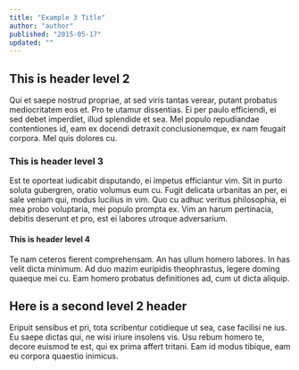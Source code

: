 ```yaml
---
title: "Example 3 Title"
author: "author"
published: "2015-05-17"
updated: ""
---
```


## This is header level 2

Qui et saepe nostrud propriae, at sed viris tantas verear, putant probatus mediocritatem eos et. Pro te utamur dissentias. Ei per paulo efficiendi, ei sed debet imperdiet, illud splendide et sea. Mel populo repudiandae contentiones id, eam ex docendi detraxit conclusionemque, ex nam feugait corpora. Mel quis dolores cu.

### This is header level 3

Est te oporteat iudicabit disputando, ei impetus efficiantur vim. Sit in purto soluta gubergren, oratio volumus eum cu. Fugit delicata urbanitas an per, ei sale veniam qui, modus lucilius in vim. Quo cu adhuc veritus philosophia, ei mea probo voluptaria, mei populo prompta ex. Vim an harum pertinacia, debitis deserunt et pro, est ei labores utroque adversarium.

#### This is header level 4

Te nam ceteros fierent comprehensam. An has ullum homero labores. In has velit dicta minimum. Ad duo mazim euripidis theophrastus, legere doming quaeque mei cu. Eam homero probatus definitiones ad, cum ut dicta aliquip.

## Here is a second level 2 header

Eripuit sensibus et pri, tota scribentur cotidieque ut sea, case facilisi ne ius. Eu saepe dictas qui, ne wisi iriure insolens vis. Usu rebum homero te, decore euismod te est, qui ex prima affert tritani. Eam id modus tibique, eam eu corpora quaestio inimicus.
